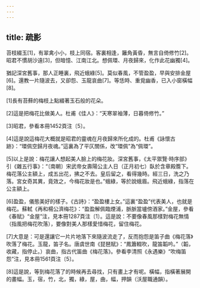 ```yaml
---
---
---
```

title: 疏影
---



苔枝綴玉[1]，有翠禽小小，枝上同宿。客裏相逢，籬角黃昏，無言自倚修竹[2]。昭君不慣胡沙遠[3]，但暗憶、江南江北。想佩環、月夜歸來，化作此花幽獨[4]。

猶記深宮舊事，那人正睡裏，飛近蛾綠[5]。莫似春風，不管盈盈，早與安排金屋[6]。還教一片隨波去，又卻怨、玉龍哀曲[7]。等恁時、重覓幽香，已入小窗橫幅[8]。

[1]長有苔蘚的梅枝上點綴著玉石般的花朵。

[2]這是把梅花比做美人。杜甫《佳人》：“天寒翠袖薄，日暮倚修竹。”

[3]昭君，參看本冊1452頁注〔5〕。

[4]這是說這梅花大概就是昭君的靈魂在月夜歸來所化成的。杜甫《詠懷古跡》：“環佩空歸月夜魂。”這裏為了平仄關係，改“環佩”為“佩環”。

[5]以上是說：梅花讓人想起美人臉上的梅花妝。深宮舊事，《太平禦覽·時序部》引《雜五行事》：“〔南朝〕宋武帝女壽陽公主人日（正月初七）臥於含章殿簷下。梅花落公主額上，成五出花，拂之不去。皇后留之，看得幾時。經三日，洗之乃落。宮女奇其異，竟效之，今梅花妝是也。”蛾綠，等於說蛾眉。飛近蛾綠，指落在公主額上。

[6]盈盈，儀態美好的樣子。《古詩》：“盈盈樓上女。”這裏“盈盈”代表美人，也就是梅花。蘇軾《再和楊公濟梅花》：“盈盈解佩臨煙浦，脈脈當壚傍酒家。”金屋，參看《春賦》“金屋”注，見本冊1287頁注〔1〕。這是說：不要像春風那樣對梅花無情（指風把梅花吹落），要像對美人那樣愛惜梅花，留住梅花。

[7]大意是：可是還讓它一片片地落下來隨波流走了，反而抱怨是笛子曲《梅花落》吹落了梅花。玉龍，笛子名。唐虞世南《琵琶賦》：“鳳簫輟吹，龍笛韜吟。”（韜，收藏，指停止。）哀曲，指古代笛曲《梅花落》。參看李清照《永遇樂》“吹梅笛怨”注，見本冊1561頁注〔5〕。

[8]這是說，等到梅花落了的時候再去尋找，只有畫上才有呢。橫幅，指橫著展開的畫幅。玉，宿，竹，北，獨，綠，屋，曲，幅，押韻（沃屋職通韻）。